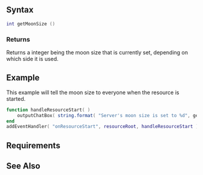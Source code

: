 
{{Server client function}}
{{New feature/item|3.0132|1.3.1|5063|
This function returns the moon size. Using this function server-side will return the server-side value, not necessarily the same that is set client-side.
}}

==Syntax==
<syntaxhighlight lang="lua">
int getMoonSize ()
</syntaxhighlight>

===Returns===
Returns a integer being the moon size that is currently set, depending on which side it is used.

==Example==
<section name="Server" class="server" show="true">
This example will tell the moon size to everyone when the resource is started.
<syntaxhighlight lang="lua">
function handleResourceStart( )
    outputChatBox( string.format( "Server's moon size is set to %d", getMoonSize() ) )
end
addEventHandler( "onResourceStart", resourceRoot, handleResourceStart )</syntaxhighlight>
</section>

==Requirements==
{{Requirements|1.3.1-9.05063|1.3.1-9.05063}}

==See Also==
{{Client_world_functions}}